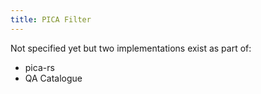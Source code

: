 ```yaml
---
title: PICA Filter
---
```


Not specified yet but two implementations exist as part of:

- pica-rs
- QA Catalogue


